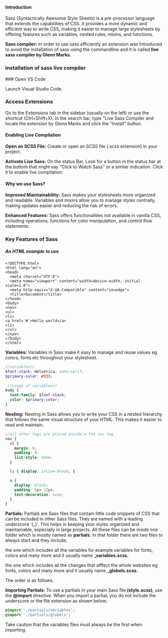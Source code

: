 
#### Introduction

Sass (Syntactically Awesome Style Sheets) is a pre-processor language that extends the capabilities of CSS. It provides a more dynamic and efficient way to write CSS, making it easier to manage large stylesheets by offering features such as variables, nested rules, mixins, and functions.

**Sass compiler:** In order to use sass efficiently an extension was Introduced to avoid the installation of sass using the commandline and it is called **live sass compiler by Glenn Marks.**

### installation of sass live compiler

<Steps>
### Open VS Code
 
Launch Visual Studio Code.
 
### Access Extensions
 
 Go to the Extensions tab in the sidebar (usually on the left) or use the shortcut (Ctrl+Shift+X).  In the search bar, type "Live Sass Compiler and locate the extension by Glenn Marks and click the "Install" button.
</Steps>

#### Enabling Live Compilation

**Open an SCSS File:** Create or open an SCSS file (.scss extension) in your project.

**Activate Live Sass:**
On the status Bar, Look for a button in the status bar at the bottom that might say "Click to Watch Sass" or a similar indication. Click it to enable live compilation.


#### **Why we use Sass?**

**Improved Maintainability:** Sass makes your stylesheets more organized and readable. Variables and mixins allow you to manage styles centrally, making updates easier and reducing the risk of errors.

**Enhanced Features:** Sass offers functionalities not available in vanilla CSS, including operations, functions for color manipulation, and control flow statements.

### **Key Features of Sass**

##### An HTML example to use 

```HTML5 copy filename="index.html"
<!DOCTYPE html>
<html lang="en">
<head>
  <meta charset="UTF-8">
  <meta name="viewport" content="width=device-width, initial-scale=1.0">
  <meta http-equiv="X-UA-Compatible" content="ie=edge">
  <title>Document</title>
</head>
<body>
<nav>
<ul>
<li>
<a href='#'>Hello world</a>
<li>
</ul>
</nav>
</body>
</html>
```

**Variables:** Variables in Sass make it easy to manage and reuse values eg colors, fonts etc throughout your stylesheet.
```SCSS copy
//variables//
$font-stack: Helvetica, sans-serif;
$primary-color: #333;
 
 //usage of variables//
body {
  font-family: $font-stack;
  color: $primary-color;
}
```

**Nesting:** Nesting in Sass allows you to write your CSS in a nested hierarchy that follows the same visual structure of your HTML. This makes it easier to read and maintain.
```SCSS copy filename="Html"
//all other tags are placed inside a the nav tag
nav {
  ul {
    margin: 0;
    padding: 0;
    list-style: none;
  }

  li { display: inline-block; }

  a {
    display: block;
    padding: 6px 12px;
    text-decoration: none;
  }
}
```

**Partials:** Partials are Sass files that contain little code snippets of CSS that can be included in other Sass files. They are named with a leading underscore '(_)'. This helps in keeping your styles organized and maintainable, especially in large projects.  All these files can be inside one folder which is mostly named as **partials.** In that folder there are two files to always start and they include; 

the one which includes all the variables for example variables for fonts, colors and many more and it usually name **_variables.scss.**

the one which includes all the changes that afffect the whole websites eg fonts, colors and many more and it usually name **_globels.scss.**

 The order is as follows.

<FileTree>
  <FileTree.Folder name="partials" defaultOpen>
    <FileTree.File name="_globels.scss" />
    <FileTree.File name="_variables.scss" />
      </FileTree.Folder>
</FileTree>

**Importing Partials:** To use a partials in your main Sass file **(style.scss)**, use the **@import** directive. When you import a partial, you do not include the underscore or the file extension as shown below;

```scss copy filename="style.scss"
@import './partials/variables';
@import './partials/globels';
```
 <Callout type="info" emoji="ℹ️">
  Take caution that the variables files must always be the first when importing.
</Callout>
 